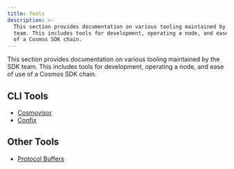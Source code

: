 ```yaml
---
title: Tools
description: >-
  This section provides documentation on various tooling maintained by the SDK
  team. This includes tools for development, operating a node, and ease of use
  of a Cosmos SDK chain.
---
```


This section provides documentation on various tooling maintained by the SDK team.
This includes tools for development, operating a node, and ease of use of a Cosmos SDK chain.

## CLI Tools

* [Cosmovisor](/docs/sdk/next///tools/cosmovisor/README)
* [Confix](/docs/sdk/next///tools/confix/README)

## Other Tools

* [Protocol Buffers](/docs/sdk/next/protobuf)
